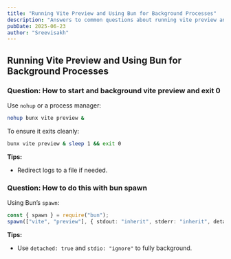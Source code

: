 ```yaml
---
title: "Running Vite Preview and Using Bun for Background Processes"
description: "Answers to common questions about running vite preview and using bun for background processes"
pubDate: 2025-06-23
author: "Sreevisakh"
---
```


## Running Vite Preview and Using Bun for Background Processes

### Question: How to start and background vite preview and exit 0

Use `nohup` or a process manager:

```bash
nohup bunx vite preview &
```

To ensure it exits cleanly:

```bash
bunx vite preview & sleep 1 && exit 0
```

**Tips:**
- Redirect logs to a file if needed.

### Question: How to do this with bun spawn

Using Bun’s `spawn`:

```ts
const { spawn } = require("bun");
spawn(["vite", "preview"], { stdout: "inherit", stderr: "inherit", detached: true });
```

**Tips:**
- Use `detached: true` and `stdio: "ignore"` to fully background.
